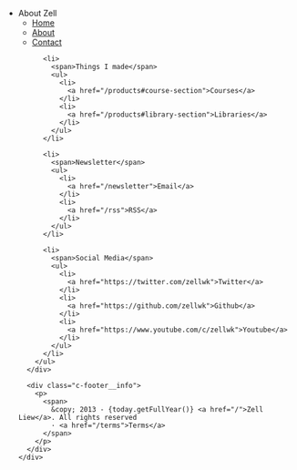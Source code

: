 
<footer class="c-footer" role="contentinfo">
  <div class="l-wrap">
    <div class="l-wrap__full l-footer__wrap">
      <div class="c-footer__cta">
        <ul class="c-footer__nav">
          <li>
            <span>About Zell</span>
            <ul>
              <li>
                <a href="/">Home</a>
              </li>
              <li>
                <a href="/about">About</a>
              </li>
              <li>
                <a href="/contact">Contact</a>
              </li>
            </ul>
          </li>

          <li>
            <span>Things I made</span>
            <ul>
              <li>
                <a href="/products#course-section">Courses</a>
              </li>
              <li>
                <a href="/products#library-section">Libraries</a>
              </li>
            </ul>
          </li>

          <li>
            <span>Newsletter</span>
            <ul>
              <li>
                <a href="/newsletter">Email</a>
              </li>
              <li>
                <a href="/rss">RSS</a>
              </li>
            </ul>
          </li>

          <li>
            <span>Social Media</span>
            <ul>
              <li>
                <a href="https://twitter.com/zellwk">Twitter</a>
              </li>
              <li>
                <a href="https://github.com/zellwk">Github</a>
              </li>
              <li>
                <a href="https://www.youtube.com/c/zellwk">Youtube</a>
              </li>
            </ul>
          </li>
        </ul>
      </div>

      <div class="c-footer__info">
        <p>
          <span>
            &copy; 2013 - {today.getFullYear()} <a href="/">Zell Liew</a>. All rights reserved
            · <a href="/terms">Terms</a>
          </span>
        </p>
      </div>
    </div>
  </div>
</footer>
